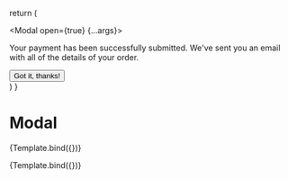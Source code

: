 
<Meta title='MDX/Modal' component={Modal} />

  return (
    <div>
      <Modal open={true} {...args}>
        <div className='mt-2'>
          <p className='text-sm text-gray-500'>
            Your payment has been successfully submitted. We've sent you an
            email with all of the details of your order.
          </p>
        </div>
        <div className='mt-4'>
          <button
            type='button'
            className='inline-flex justify-center rounded-md border border-transparent bg-primary-100 px-4 py-2 text-sm font-medium text-primary-900 hover:bg-primary-200 focus:outline-none focus-visible:ring-2 focus-visible:ring-primary-500 focus-visible:ring-offset-2'
          >
            Got it, thanks!
          </button>
        </div>
      </Modal>
    </div>
  )
}

# Modal

<Story name='Main'>{Template.bind({})}</Story>

<Canvas isColumn>
  <Story name='Modal'>{Template.bind({})}</Story>
</Canvas>

<ArgsTable of={Modal} />
